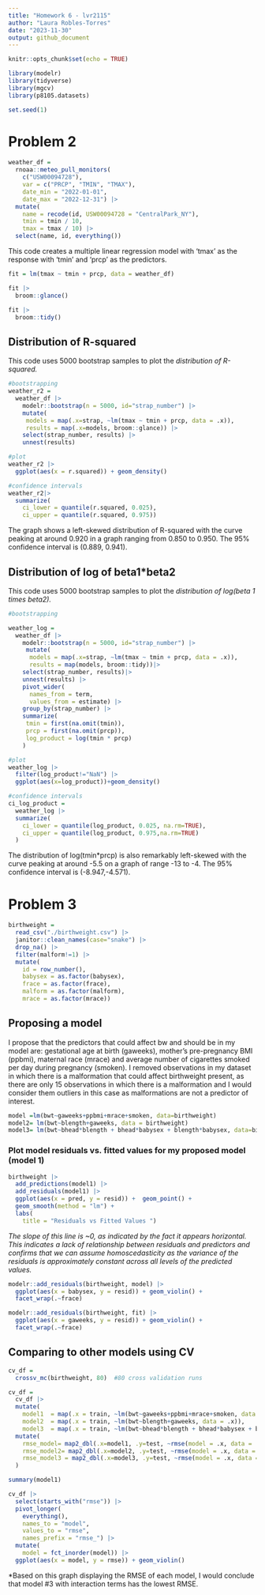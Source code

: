 ```yaml
---
title: "Homework 6 - lvr2115"
author: "Laura Robles-Torres"
date: "2023-11-30"
output: github_document
---
```


```r
knitr::opts_chunk$set(echo = TRUE)
```

```r
library(modelr)
library(tidyverse)
library(mgcv)
library(p8105.datasets)

set.seed(1)
```

# Problem 2

```r
weather_df = 
  rnoaa::meteo_pull_monitors(
    c("USW00094728"),
    var = c("PRCP", "TMIN", "TMAX"), 
    date_min = "2022-01-01",
    date_max = "2022-12-31") |>
  mutate(
    name = recode(id, USW00094728 = "CentralPark_NY"),
    tmin = tmin / 10,
    tmax = tmax / 10) |>
  select(name, id, everything())
```

This code creates a multiple linear regression model with 'tmax' as the response with 'tmin' and 'prcp' as the predictors. 

```r
fit = lm(tmax ~ tmin + prcp, data = weather_df)

fit |> 
  broom::glance()

fit |>
  broom::tidy()
```

## Distribution of R-squared

This code uses 5000 bootstrap samples to plot the *distribution of R-squared.*

```r
#bootstrapping
weather_r2 = 
  weather_df |> 
    modelr::bootstrap(n = 5000, id="strap_number") |> 
    mutate(
     models = map(.x=strap, ~lm(tmax ~ tmin + prcp, data = .x)),
     results = map(.x=models, broom::glance)) |> 
    select(strap_number, results) |>
    unnest(results) 

#plot
weather_r2 |> 
  ggplot(aes(x = r.squared)) + geom_density()

#confidence intervals
weather_r2|>
  summarize(
    ci_lower = quantile(r.squared, 0.025), 
    ci_upper = quantile(r.squared, 0.975))
```

The graph shows a left-skewed distribution of R-squared with the curve peaking at around 0.920 in a graph ranging from 0.850 to 0.950. The 95% confidence interval is (0.889,	0.941).

## Distribution of log of beta1*beta2

This code uses 5000 bootstrap samples to plot the *distribution of log(beta 1  times beta2).*

```r
#bootstrapping

weather_log =
  weather_df |> 
    modelr::bootstrap(n = 5000, id="strap_number") |> 
     mutate(
      models = map(.x=strap, ~lm(tmax ~ tmin + prcp, data = .x)),
      results = map(models, broom::tidy))|>
    select(strap_number, results)|>
    unnest(results) |> 
    pivot_wider(
      names_from = term, 
      values_from = estimate) |>
    group_by(strap_number) |>
    summarize(
     tmin = first(na.omit(tmin)),
     prcp = first(na.omit(prcp)),
     log_product = log(tmin * prcp)
    )

#plot
weather_log |>
  filter(log_product!="NaN") |>
  ggplot(aes(x=log_product))+geom_density()

#confidence intervals 
ci_log_product =
  weather_log |> 
  summarize(
    ci_lower = quantile(log_product, 0.025, na.rm=TRUE),
    ci_upper = quantile(log_product, 0.975,na.rm=TRUE)
  )
```

The distribution of log(tmin*prcp) is also remarkably left-skewed with the curve peaking at around -5.5 on a graph of range -13 to -4. The 95% confidence interval is (-8.947,-4.571). 

# Problem 3

```r
birthweight = 
  read_csv("./birthweight.csv") |>
  janitor::clean_names(case="snake") |>
  drop_na() |>
  filter(malform!=1) |>
  mutate(
    id = row_number(),
    babysex = as.factor(babysex),
    frace = as.factor(frace),
    malform = as.factor(malform),
    mrace = as.factor(mrace))
```

## Proposing a model

I propose that the predictors that could affect bw and should be in my model are: gestational age at birth (gaweeks), mother's pre-pregnancy BMI (ppbmi), maternal race (mrace) and average number of cigarettes smoked per day during pregnancy (smoken). I removed observations in my dataset in which there is a malformation that could affect birthweight present, as there are only 15 observations in which there is a malformation and I would consider them outliers in this case as malformations are not a predictor of interest. 

```r
model =lm(bwt~gaweeks+ppbmi+mrace+smoken, data=birthweight)
model2= lm(bwt~blength+gaweeks, data = birthweight)
model3= lm(bwt~bhead*blength + bhead*babysex + blength*babysex, data=birthweight)
```

### Plot model residuals vs. fitted values for my proposed model (model 1)

```r
birthweight |> 
  add_predictions(model1) |>
  add_residuals(model1) |>
  ggplot(aes(x = pred, y = resid)) +  geom_point() +
  geom_smooth(method = "lm") +
  labs(
    title = "Residuals vs Fitted Values ")
```

*The slope of this line is ~0, as indicated by the fact it appears horizontal. This indicates a lack of relationship between residuals and predictors and confirms that we can assume homoscedasticity as the variance of the residuals is approximately constant across all levels of the predicted values.*


```r
modelr::add_residuals(birthweight, model) |>
  ggplot(aes(x = babysex, y = resid)) + geom_violin() +
  facet_wrap(.~frace)

modelr::add_residuals(birthweight, fit) |>
  ggplot(aes(x = gaweeks, y = resid)) + geom_violin() +
  facet_wrap(.~frace)
```

## Comparing to other models using CV

```r
cv_df =
  crossv_mc(birthweight, 80)  #80 cross validation runs

cv_df = 
  cv_df |> 
  mutate(
    model1  = map(.x = train, ~lm(bwt~gaweeks+ppbmi+mrace+smoken, data = .x)),
    model2  = map(.x = train, ~lm(bwt~blength+gaweeks, data = .x)),
    model3  = map(.x = train, ~lm(bwt~bhead*blength + bhead*babysex + blength*babysex, data = .x))) |>
  mutate(
    rmse_model= map2_dbl(.x=model1, .y=test, ~rmse(model = .x, data = .y)),
    rmse_model2= map2_dbl(.x=model2, .y=test, ~rmse(model = .x, data = .y)),
    rmse_model3 = map2_dbl(.x=model3, .y=test, ~rmse(model = .x, data = .y)) 
  ) 

summary(model1)
```


```r
cv_df |> 
  select(starts_with("rmse")) |> 
  pivot_longer(
    everything(),
    names_to = "model", 
    values_to = "rmse",
    names_prefix = "rmse_") |> 
  mutate(
    model = fct_inorder(model)) |> 
  ggplot(aes(x = model, y = rmse)) + geom_violin()
```

*Based on this graph displaying the RMSE of each model, I would conclude that model #3 with interaction terms has the lowest RMSE. 
